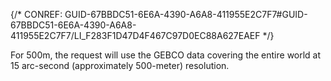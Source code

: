 

{/* CONREF: GUID-67BBDC51-6E6A-4390-A6A8-411955E2C7F7#GUID-67BBDC51-6E6A-4390-A6A8-411955E2C7F7/LI_F283F1D47D4F467C97D0EC88A627EAEF  */}

For 500m, the request will use the GEBCO data covering the entire world at 15 arc-second (approximately 500-meter) resolution.
